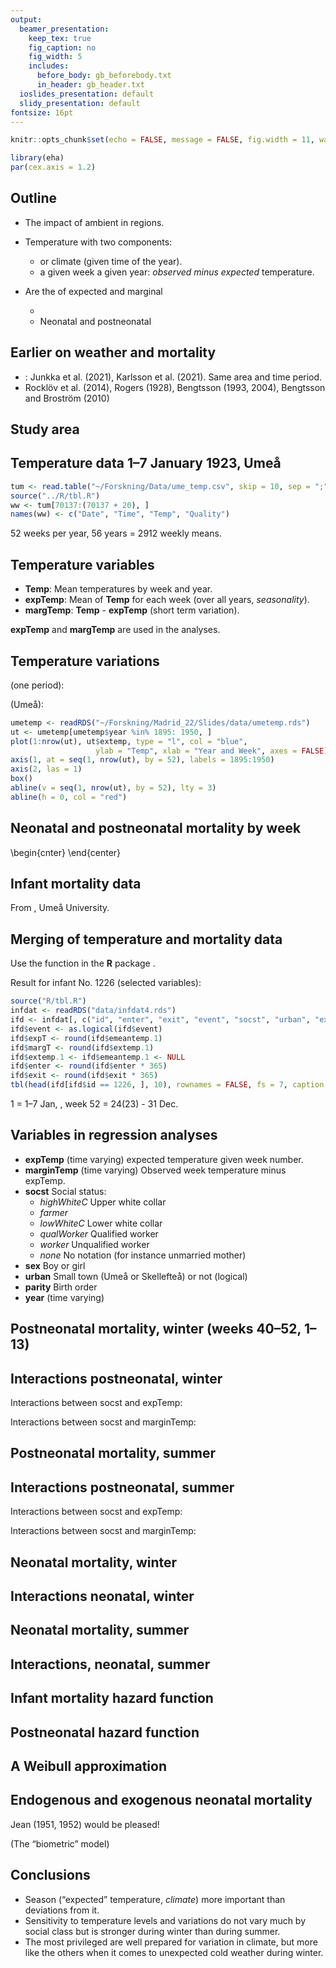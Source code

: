 ```yaml
---
output:
  beamer_presentation:
    keep_tex: true  
    fig_caption: no
    fig_width: 5
    includes:
      before_body: gb_beforebody.txt
      in_header: gb_header.txt
  ioslides_presentation: default
  slidy_presentation: default
fontsize: 16pt  
---
```


```r
knitr::opts_chunk$set(echo = FALSE, message = FALSE, fig.width = 11, warning = FALSE, comment = NA)

library(eha)
par(cex.axis = 1.2)
```

## Outline

*   The impact of ambient \emp{temperature variations on infant mortality} in \emp{Umeå-Skellefteå} 
regions.

*   Temperature with two components:
    +   \emp{Expected temperature} or climate (given time of the year).
    +   \emp{Marginal temperature} a given week a given year: *observed minus expected* temperature.
*   Are the \emp{effects} of expected and marginal \emp{different by}
    +   \emp{Social class?}
    +   Neonatal and postneonatal \emp{age periods?}


## Earlier on weather and mortality

*   \emp{Neonatal mortality}: Junkka et al. (2021), Karlsson et al. (2021). Same area and time period.
*   \emp{Mortality general:} Rocklöv et al. (2014), Rogers (1928), Bengtsson (1993, 2004),
Bengtsson and Broström (2010)


## Study area

\includegraphics[width=0.9\textwidth]{myfigs/map2.png}


## Temperature data 1--7 January 1923, Umeå

```r
tum <- read.table("~/Forskning/Data/ume_temp.csv", skip = 10, sep = ";", header = TRUE)
source("../R/tbl.R")
ww <- tum[70137:(70137 + 20), ]
names(ww) <- c("Date", "Time", "Temp", "Quality")
```

\begin{columns}

\column{0.5\textwidth}

```r
tbl(ww[1:12, ], fs = 7, caption = NULL,
   linesep = c("", "", "\\addlinespace"))
```

\column{0.5\textwidth}

```r
tbl(ww[13:21, ], fs = 7, caption = NULL,
   linesep = c("", "", "\\addlinespace"))
```


\end{columns}

52 weeks per year, 56 years = 2912 weekly means.

## Temperature variables

*   **Temp**: Mean temperatures by week and year.
*   **expTemp**: Mean of **Temp** for each week (over all years, *seasonality*).
*   **margTemp**: **Temp** - **expTemp** (short term variation).

**expTemp** and **margTemp** are used in the analyses.

## Temperature variations

\emp{expTemp} (one period):

\begin{center}
\includegraphics[width=0.8\textwidth]{figs/monavgtemp-1.pdf} 
\end{center}

\emp{margTemp} (Umeå):

```r
umetemp <- readRDS("~/Forskning/Madrid_22/Slides/data/umetemp.rds")
ut <- umetemp[umetemp$year %in% 1895: 1950, ]
plot(1:nrow(ut), ut$extemp, type = "l", col = "blue", 
                   ylab = "Temp", xlab = "Year and Week", axes = FALSE)
axis(1, at = seq(1, nrow(ut), by = 52), labels = 1895:1950)
axis(2, las = 1)
box()
abline(v = seq(1, nrow(ut), by = 52), lty = 3)
abline(h = 0, col = "red")


```


## Neonatal and postneonatal mortality by week

\emp{Neonatal:}

\begin{center}
\includegraphics[width=0.8\textwidth]{figs/neodata-1.pdf}
\end{center}

\emp{Postneonatal:}

\begin{cnter}
\includegraphics[width=0.8\textwidth]{figs/pneodata-1.pdf}
\end{center}  
  
## Infant mortality data

From \emp{Centre for Ageing and Demographic Research}, Umeå University.

## Merging of temperature and mortality data

Use the function \emp{make.communal} in the **R** package \emp{eha}.

Result for infant No. 1226 (selected variables):

```r
source("R/tbl.R")
infdat <- readRDS("data/infdat4.rds")
ifd <- infdat[, c("id", "enter", "exit", "event", "socst", "urban", "extemp.1", "emeantemp.1", "year", "week")]
ifd$event <- as.logical(ifd$event)
ifd$expT <- round(ifd$emeantemp.1)
ifd$margT <- round(ifd$extemp.1)
ifd$extemp.1 <- ifd$emeantemp.1 <- NULL
ifd$enter <- round(ifd$enter * 365)
ifd$exit <- round(ifd$exit * 365)
tbl(head(ifd[ifd$id == 1226, ], 10), rownames = FALSE, fs = 7, caption = NULL)
```

\emp{Weeks:} 1 = 1--7 Jan, \ldots, week 52 = 24(23) - 31 Dec. \emp{Every year!}
    
## Variables in regression analyses

*   **expTemp** (time varying) expected temperature given week number.
*   **marginTemp** (time varying) Observed week temperature minus expTemp.
*   **socst** Social status:
     + *highWhiteC* Upper white collar
     + *farmer*
     + *lowWhiteC* Lower white collar
     + *qualWorker* Qualified worker
     + *worker* Unqualified worker
     + *none* No notation (for instance unmarried mother)
*   **sex** Boy or girl
*   **urban** Small town (Umeå or Skellefteå) or not (logical)
*   **parity** Birth order
*   **year**  (time varying)


## Postneonatal mortality, winter (weeks 40--52, 1--13)

\footnotesize 
\begin{tabular}{lrrrrr} 
\hline 
\bf Covariate & \bf Mean & \bf Coef & \bf H.R. & \bf S.E. &   \bf L-R p \\ \hline
\empp{expTemp}  & $    -3.763  $ & $  -0.046  $ & \empp{$  0.955  $} & $  0.005  $ & $ 0.000 $ \\ 
\empp{marginTemp}  & $     0.018  $ & $  -0.017  $ & \empp{$  0.983  $} & $  0.005  $ & $ 0.000 $ \\ 
\empp{socst}  & & & & & 0.000  \\ 
\multicolumn{1}{r}{\em highWhiteC} &    0.030 & 0 & 1 & \multicolumn{2}{c}{(reference)} \\ 
\multicolumn{1}{r}{ \em farmer }  & $    0.464 $ & $ 0.836 $ & $ 2.308 $ & $ 0.219 $\\ 
\multicolumn{1}{r}{ \em lowWhiteC }  & $    0.078 $ & $ 0.785 $ & $ 2.192 $ & $ 0.230 $\\ 
\multicolumn{1}{r}{ \em qualWorker }  & $    0.134 $ & $ 0.947 $ & $ 2.579 $ & $ 0.222 $\\ 
\multicolumn{1}{r}{ \em worker }  & $    0.270 $ & $ 1.047 $ & $ 2.848 $ & $ 0.219 $\\ 
\multicolumn{1}{r}{ \em none }  & $    0.025 $ & $ 1.003 $ & $ 2.727 $ & $ 0.253 $\\ 
urban  & & & & & 0.642  \\ 
\multicolumn{1}{r}{\em FALSE} &    0.860 & 0 & 1 & \multicolumn{2}{c}{(reference)} \\ 
\multicolumn{1}{r}{ \em TRUE }  & $    0.140 $ & $ 0.035 $ & $ 1.036 $ & $ 0.076 $\\ 
I(year - 1920)  & $     3.267  $ & $  -0.024  $ & $  0.976  $ & $  0.001  $ & $ 0.000 $ \\ 
\hline 
Events &  2346  & TTR &  46214 \\ 
Max. logLik. & $  -25069  $ \\ \hline 
\hline 
\end{tabular}

## Interactions postneonatal, winter

Interactions between socst and expTemp:


\includegraphics[width=0.8\textwidth]{figs/plotwcs-1.pdf}


Interactions between socst and marginTemp:


\includegraphics[width=0.8\textwidth]{figs/plotwws-1.pdf}

## Postneonatal mortality, summer

\footnotesize
\begin{tabular}{lrrrrr} 
\hline 
\bf Covariate & \bf Mean & \bf Coef & \bf H.R. & \bf S.E. &   \bf L-R p \\ \hline
\empp{expTemp}  & $     9.578  $ & $  -0.019  $ & \empp{$  0.981  $} & $  0.004  $ & $ 0.000 $ \\ 
marginTemp  & $     0.003  $ & $  -0.011  $ & $  0.989  $ & $  0.010  $ & $ 0.259 $ \\ 
\empp{socst}  & & & & & 0.000  \\ 
\multicolumn{1}{r}{\em highWhiteC} &    0.030 & 0 & 1 & \multicolumn{2}{c}{(reference)} \\ 
\multicolumn{1}{r}{ \em farmer }  & $    0.464 $ & $ 0.744 $ & $ 2.105 $ & $ 0.231 $\\ 
\multicolumn{1}{r}{ \em lowWhiteC }  & $    0.078 $ & $ 0.605 $ & $ 1.831 $ & $ 0.245 $\\ 
\multicolumn{1}{r}{ \em qualWorker }  & $    0.133 $ & $ 0.678 $ & $ 1.971 $ & $ 0.236 $\\ 
\multicolumn{1}{r}{ \em worker }  & $    0.270 $ & $ 0.988 $ & $ 2.686 $ & $ 0.230 $\\ 
\multicolumn{1}{r}{ \em none }  & $    0.025 $ & $ 0.903 $ & $ 2.467 $ & $ 0.268 $\\ 
urban  & & & & & 0.936  \\ 
\multicolumn{1}{r}{\em FALSE} &    0.860 & 0 & 1 & \multicolumn{2}{c}{(reference)} \\ 
\multicolumn{1}{r}{ \em TRUE }  & $    0.140 $ & $ 0.007 $ & $ 1.007 $ & $ 0.086 $\\ 
I(year - 1920)  & $     3.217  $ & $  -0.023  $ & $  0.977  $ & $  0.002  $ & $ 0.000 $ \\ 
\hline 
Events &  1914  & TTR &  45958 \\ 
Max. logLik. & $  -20498  $ \\ \hline 
\hline 
\end{tabular}

## Interactions postneonatal, summer

Interactions between socst and expTemp:

\includegraphics[width=0.8\textwidth]{figs/plotscs-1.pdf}

Interactions between socst and marginTemp:

\includegraphics[width=0.8\textwidth]{figs/plotsws-1.pdf}

## Neonatal mortality, winter

\begin{center} 
\footnotesize 
\begin{tabular}{lrrrrr} 
\hline 
\bf Covariate & \bf Mean & \bf Coef & \bf H.R. & \bf S.E. &   \bf L-R p \\ \hline
\empp{expTemp}  & $    -3.771  $ & $  -0.013  $ & \empp{$  0.987  $} & $  0.005  $ & $ 0.007 $ \\ 
\empp{marginTemp}  & $    -0.026  $ & $  -0.011  $ & \empp{$  0.989  $} & $  0.005  $ & $ 0.039 $ \\ 
\empp{socst}  & & & & & 0.384  \\ 
\multicolumn{1}{r}{\em highWhiteC} &    0.029 & 0 & 1 & \multicolumn{2}{c}{(reference)} \\ 
\multicolumn{1}{r}{ \em farmer }  & $    0.471 $ & $ -0.076 $ & $ 0.927 $ & $ 0.158 $\\ 
\multicolumn{1}{r}{ \em lowWhiteC }  & $    0.076 $ & $ -0.170 $ & $ 0.844 $ & $ 0.177 $\\ 
\multicolumn{1}{r}{ \em qualWorker }  & $    0.130 $ & $ 0.063 $ & $ 1.065 $ & $ 0.162 $\\ 
\multicolumn{1}{r}{ \em worker }  & $    0.270 $ & $ -0.037 $ & $ 0.964 $ & $ 0.159 $\\ 
\multicolumn{1}{r}{ \em none }  & $    0.024 $ & $ -0.010 $ & $ 0.990 $ & $ 0.210 $\\ 
urban  & & & & & 0.571  \\ 
\multicolumn{1}{r}{\em FALSE} &    0.863 & 0 & 1 & \multicolumn{2}{c}{(reference)} \\ 
\multicolumn{1}{r}{ \em TRUE }  & $    0.137 $ & $ -0.047 $ & $ 0.954 $ & $ 0.084 $\\ 
I(year - 1920)  & $     2.104  $ & $  -0.015  $ & $  0.986  $ & $  0.002  $ & $ 0.000 $ \\ 
\hline 
Events &  1806  & TTR &  3899 \\ 
Max. logLik. & $  -19493  $ \\ \hline 
\hline 
\end{tabular}
\normalsize 
\end{center} 

## Interactions neonatal, winter

\begin{center}
Between socst and expTemp:

\includegraphics[width=0.8\textwidth]{figs/plotwcsn-1.pdf}

Between socst and marginTemp:

\includegraphics[width=0.8\textwidth]{figs/plotwwsn-1.pdf}

\end{center}

## Neonatal mortality, summer

\begin{center} 
\footnotesize 
\begin{tabular}{lrrrrr} 
\hline 
\bf Covariate & \bf Mean & \bf Coef & \bf H.R. & \bf S.E. &   \bf L-R p \\ \hline
expTemp  & $     9.416  $ & $  -0.008  $ & $  0.992  $ & $  0.004  $ & $ 0.056 $ \\ 
marginTemp  & $     0.019  $ & $  0.007  $ & $  1.007  $ & $  0.011  $ & $ 0.498 $ \\ 
socst  & & & & & 0.098  \\ 
\multicolumn{1}{r}{\em highWhiteC} &    0.029 & 0 & 1 & \multicolumn{2}{c}{(reference)} \\ 
\multicolumn{1}{r}{ \em farmer }  & $    0.460 $ & $ 0.329 $ & $ 1.389 $ & $ 0.191 $\\ 
\multicolumn{1}{r}{ \em lowWhiteC }  & $    0.078 $ & $ 0.209 $ & $ 1.232 $ & $ 0.207 $\\ 
\multicolumn{1}{r}{ \em qualWorker }  & $    0.135 $ & $ 0.321 $ & $ 1.379 $ & $ 0.196 $\\ 
\multicolumn{1}{r}{ \em worker }  & $    0.272 $ & $ 0.265 $ & $ 1.304 $ & $ 0.192 $\\ 
\multicolumn{1}{r}{ \em none }  & $    0.026 $ & $ 0.588 $ & $ 1.800 $ & $ 0.227 $\\ 
urban  & & & & & 0.030  \\ 
\multicolumn{1}{r}{\em FALSE} &    0.860 & 0 & 1 & \multicolumn{2}{c}{(reference)} \\ 
\multicolumn{1}{r}{ \em TRUE }  & $    0.140 $ & $ -0.190 $ & $ 0.827 $ & $ 0.089 $\\ 
I(year - 1920)  & $     2.960  $ & $  -0.012  $ & $  0.988  $ & $  0.002  $ & $ 0.000 $ \\ 
\hline 
Events &  1689  & TTR &  4026 \\ 
Max. logLik. & $  -18304  $ \\ \hline 
\hline 
\end{tabular}
\normalsize 
\end{center} 

## Interactions, neonatal, summer

\begin{center}
Between socst and expTemp:

\includegraphics[width=0.8\textwidth]{figs/plotscsn-1.pdf}

Between socst and marginTemp:

\includegraphics[width=0.8\textwidth]{figs/plotswsn-1.pdf}

\end{center}

## Infant mortality  hazard function

\includegraphics[width = \textwidth]{figs/ph-1.pdf}

## Postneonatal hazard function

\includegraphics[width=\textwidth]{figs/phneo-1.pdf}

## A Weibull approximation

\includegraphics[width=\textwidth]{figs/weib-1.pdf}

## Endogenous and exogenous neonatal mortality

\includegraphics[width=\textwidth]{figs/neowei-1.pdf}

Jean \emp{Bourgeois-Pichat} (1951, 1952) would be pleased!

(The "biometric" model)

## Conclusions

*   Season ("expected" temperature, *climate*) more important than deviations from it.
*   Sensitivity to temperature levels and variations do not vary much by social class
but is stronger during winter than during summer.
*   The most privileged are well prepared for variation in climate, but more like the 
others when it comes to unexpected cold weather during winter. 

